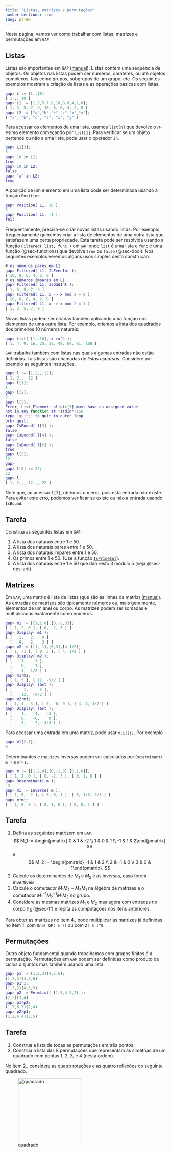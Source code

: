 ```yaml
---
title: "Listas, matrizes e permutações"
number-sections: true
lang: pt-BR
---
```


Nesta página, vamos ver como trabalhar com listas, matrizes e permutações em `GAP`.

## Listas {#sec-list}

:::{.subexample}
Listas são importantes em `GAP` ([manual](https://docs.gap-system.org/doc/ref/chap21.html)). Listas contém uma sequência de objetos. Os objetos nas listas podem ser números, carateres, ou até objetos complexos, tais como grupos, subgrupos de um grupo, etc. Os seguintes exemplos mostram a criação de listas e as operações básicas com listas.

```matlab
gap> L := [1..10]
[ 1 .. 10 ]
gap> L1 := [1,3,5,7,9,10,8,6,4,2,0];
[ 1, 3, 5, 7, 9, 10, 8, 6, 4, 2, 0 ]
gap> L2 := ["a","b","c","z","x","y"];
[ "a", "b", "c", "z", "x", "y" ]
```

Para acessar os elementos de uma lista, usamos `list[n]` que devolve o $n$-ésimo elemento começando por `list[1]`. Para verificar se um objeto pertence ou não a uma lista, pode usar o operador `in`.

```matlab
gap> L1[3];
5
gap> 10 in L1;
true
gap> 10 in L2;
false
gap> "a" in L2;
true
```

A posição de um elemento em uma lista pode ser determinada usando a função `Position`.

```matlab
gap> Position( L1, 10 );
6
gap> Position( L1, -1 );
fail
```

Frequentamente, precisa-se criar novas listas usando listas. Por exemplo, frequentamente queremos criar a lista de elementos de uma outra lista que satisfazem uma certa propriedade. Esta tarefa pode ser resolvida usando a função `Filtered( list, func )` em `GAP` onde `list` é uma lista e `func` é uma função (@sec-functions) que devolve `true` ou `false` (@sec-bool). Nos seguintes exemplos veremos alguns usos simples desta construção.

```matlab 
# os números pares em L1
gap> Filtered( L1, IsEvenInt );
[ 10, 8, 6, 4, 2, 0 ]
# os números ímpares em L1
gap> Filtered( L1, IsOddInt );
[ 1, 3, 5, 7, 9 ]
gap> Filtered( L1, x -> x mod 2 = 0 );
[ 10, 8, 6, 4, 2, 0 ]
gap> Filtered( L1, x -> x mod 2 = 1 );
[ 1, 3, 5, 7, 9 ]
```

Novas listas podem ser criadas também aplicando uma função nos elementos de uma outra lista. Por exemplo, criamos a lista dos quadrados dos primeiros 10 números naturais:
```matlab
gap> List( [1..10], x->x^2 );
[ 1, 4, 9, 16, 25, 36, 49, 64, 81, 100 ]
```

`GAP` trabalha também com listas nas quais algumas entradas não estão definidas. Tais listas são chamadas de *listas esparsas*. Considere por exemplo as seguintes instruções.
```matlab
gap> l := [1,2,,,12];
[ 1, 2,,, 12 ]
gap> l[1];
1
gap> l[2];
2
gap> l[3];
Error, List Element: <list>[3] must have an assigned value
not in any function at *stdin*:166
type 'quit;' to quit to outer loop
brk> quit;
gap> IsBound( l[3] );
false
gap> IsBound( l[4] );
false
gap> IsBound( l[5] );
true
gap> l[5];
12
gap> 
gap> l[8] := 22;
22
gap> l;
[ 1, 2,,, 12,,, 22 ]
```
Note que, ao acessar `l[3]`, obtemos um erro, pois esta entrada não existe. Para evitar este erro, podemos verificar se existe ou não a entrada usando `IsBound`.
:::


## Tarefa 
:::{.subproblem}
Construa as seguintes listas em `GAP`.

1. A lista dos naturais entre $1$ e $50$.
2. A lista dos naturais pares entre $1$ e $50$.
3. A lista dos naturais ímpares entre $1$ e $50$.
4. Os primos entre $1$ e $50$. (Use a função [`IsPrimeInt`](https://docs.gap-system.org/doc/ref/chap14.html#X78FDA4437EDCA70C)).
5. A lista dos naturais entre $1$ e $50$ que dão resto $3$ módulo $5$ (veja @sec-ops-arit). 
:::

## Matrizes {#sec-matrix}


:::{.subexample}
Em `GAP`, uma matriz é lista de listas (que são as linhas da matriz) ([manual](https://docs.gap-system.org/doc/ref/chap24.html)). As entradas de matrizes são tipicamente números ou, mais geralmente, elementos de um anel ou corpo. As matrizes podem ser somadas e multiplicadas exatamente como números.
```matlab
gap> m1 := [[1,2,0],[0,-2,3]];
[ [ 1, 2, 0 ], [ 0, -2, 3 ] ]
gap> Display( m1 );
[ [   1,   2,   0 ],
  [   0,  -2,   3 ] ]
gap> m2 := [[1,-1],[0,3],[4,1/2]];
[ [ 1, -1 ], [ 0, 3 ], [ 4, 1/2 ] ]
gap> Display( m2 );
[ [    1,   -1 ],
  [    0,    3 ],
  [    4,  1/2 ] ]
gap> m1*m2;
[ [ 1, 5 ], [ 12, -9/2 ] ]
gap> Display( last );
[ [     1,     5 ],
  [    12,  -9/2 ] ]
gap> m2*m1;
[ [ 1, 4, -3 ], [ 0, -6, 9 ], [ 4, 7, 3/2 ] ]
gap> Display( last );
[ [    1,    4,   -3 ],
  [    0,   -6,    9 ],
  [    4,    7,  3/2 ] ]
```


Para acessar uma entrada em uma matriz, pode usar `m[i][j]`. Por exemplo
```matlab
gap> m1[2,1];
0
```

Determinantes e matrizes inversas podem ser calculados por `Determinant( m )` e `m^-1`.

```matlab
gap> m := [[1,2,0],[0,-2,3],[0,1,0]];
[ [ 1, 2, 0 ], [ 0, -2, 3 ], [ 0, 1, 0 ] ]
gap> Determinant( m );
-3
gap> mi := Inverse( m );
[ [ 1, 0, -2 ], [ 0, 0, 1 ], [ 0, 1/3, 2/3 ] ]
gap> m*mi;
[ [ 1, 0, 0 ], [ 0, 1, 0 ], [ 0, 0, 1 ] ]
```
:::

## Tarefa 
:::{.subproblem}
1. Defina as seguintes matrizem em `GAP`.
   $$
   M_1 := \begin{pmatrix} 0 & 1 & -2 \\ 1 & 0 & 1 \\ -1 & 1 & 2\end{pmatrix}
   $$
   e
   $$
   M_2 := \begin{pmatrix} -1 & 1 & 2 \\ 2 & -1 & 0 \\ 3 & 0 & -1\end{pmatrix}.
   $$
2. Calcule os determinantes de $M_1$ e $M_2$ e as inversas, caso forem invertíveis. 
3. Calcule o comutador $M_1M_2-M_2M_1$ na álgebra de matrizes e o comutador $M_1^{-1}M_2^{-1}M_1M_2$ no grupo.
4. Considere as mesmas matrizes $M_1$ e $M_2$ mas agora com entradas no corpo $\mathbb F_5$ (@sec-ff) e repita as computações nos itens anteriores.  
:::

:::{.hint}
Para obter as matrizes no item 4., pode multiplicar as matrizes já definidas no item 1. com `One( GF( 5 ))` ou com `Z( 5 )^0`. 
:::

## Permutações {#sec-permutation}


:::{.subexample}
Outro objeto fundamental quando trabalhamos com grupos finitos é a permutação. Permutações em `GAP` podem ser definidas como produto de cíclos disjuntos mas também usando uma lista. 
```matlab
gap> p1 := (1,2,3)(4,5,6);
(1,2,3)(4,5,6)
gap> p1^2;
(1,3,2)(4,6,5)
gap> p2 := PermList( [1,5,4,3,2] );
(2,5)(3,4)
gap> p1*p2;
(1,5,6,3)(2,4)
gap> p2*p1;
(1,2,6,4)(3,5)
```
:::

## Tarefa

:::{.subproblem}
1. Construa a lista de todas as permutações em três pontos.
2. Construa a lista das 8 permutações que representam as simetrias de um quadrado com pontas $1$, $2$, $3$, e $4$ (nesta ordem).
:::

:::{.hint}
No item 2., considere as quatro rotações e as quatro reflexões do seguinte quadrado.

![quadrado](pics/quadrado.png){width=200}
:::
